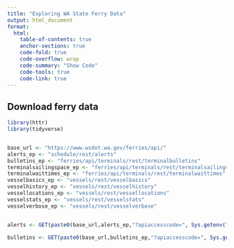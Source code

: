 ```yaml
---
title: "Exploring WA State Ferry Data"
output: html_document
format:
  html:
    table-of-contents: true
    anchor-sections: true
    code-fold: true
    code-overflow: wrap
    code-summary: "Show Code"
    code-tools: true
    code-link: true
---
```


## Download ferry data

```r
library(httr)
library(tidyverse)


base_url <- "https://www.wsdot.wa.gov/ferries/api/"
alerts_ep <- "schedule/rest/alerts"
bulletins_ep <- "ferries/api/terminals/rest/terminalbulletins"
terminalsailingspace_ep <- "ferries/api/terminals/rest/terminalsailingspace"
terminalwaittimes_ep <- "ferries/api/terminals/rest/terminalwaittimes"
vesselbasics_ep <- "vessels/rest/vesselbasics"
vesselhistory_ep <- "vessels/rest/vesselhistory"
vessellocations_ep <- "vessels/rest/vessellocations"
vesselstats_ep <- "vessels/rest/vesselstats"
vesselverbose_ep <- "vessels/rest/vesselverbose"


alerts <- GET(paste0(base_url,alerts_ep,"?apiaccesscode=", Sys.getenv("WSDOT_API_KEY"))) |> content(as = "text") |> jsonlite::fromJSON() |> as_tibble()

bulletins <- GET(paste0(base_url,bulletins_ep,"?apiaccesscode=", Sys.getenv("WSDOT_API_KEY"))) |> content(as = "text") |> jsonlite::fromJSON() |> as_tibble()



```
